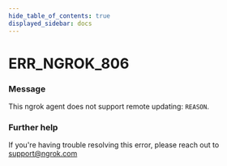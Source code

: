 ```yaml
---
hide_table_of_contents: true
displayed_sidebar: docs
---
```



# ERR_NGROK_806

### Message

This ngrok agent does not support remote updating: `REASON`.

### Further help

If you're having trouble resolving this error, please reach out to [support@ngrok.com](mailto:support@ngrok.com?subject=Help%20with%20ERR_NGROK_806)

<ErrorDetails error="err_ngrok_806" />
